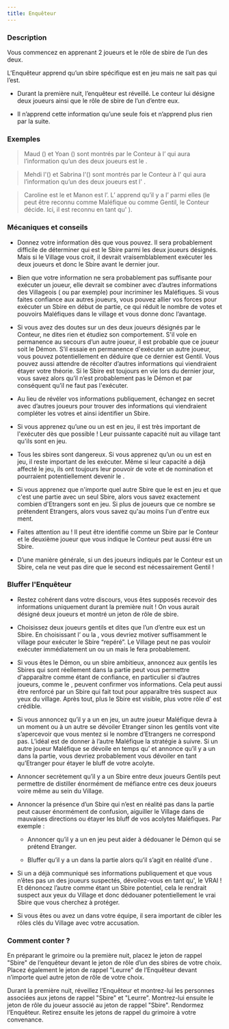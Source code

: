 ```yaml
---
title: Enquêteur
---
```



<Role ENQUETEUR header />

### Description

Vous commencez en apprenant 2 joueurs et le rôle de sbire de l’un des deux.

L’Enquêteur apprend qu’un sbire spécifique est en jeu mais ne sait pas qui l’est.

-	Durant la première nuit, l’enquêteur est réveillé. Le conteur lui désigne deux joueurs ainsi que le rôle de sbire de l’un d’entre eux.

-	Il n’apprend cette information qu’une seule fois et n’apprend plus rien par la suite.

### Exemples

> Maud (<Role BARON />) et Yoan (<Role MAIRE />) sont montrés par le Conteur à l’<Role ENQUETEUR /> qui aura l’information qu’un des deux joueurs est le <Role BARON />.

> Mehdi l'(<Role ESPION />) et Sabrina l'(<Role EMPOISONNEUR />) sont montrés par le Conteur à  l'<Role ENQUETEUR /> qui aura l’information qu’un des deux joueurs est l' <Role ESPION />.

> Caroline est le <Role RECLUS /> et Manon est l’<Role IMP />. L’<Role ENQUETEUR /> apprend qu’il y a l’<Role EMPOISONNEUR /> parmi elles (le <Role RECLUS /> peut être reconnu comme Maléfique ou comme Gentil, le Conteur décide. Ici, il est reconnu en tant qu' <Role EMPOISONNEUR />).
 
### Mécaniques et conseils

- Donnez votre information dès que vous pouvez. Il sera probablement difficile de déterminer qui est le Sbire parmi les deux joueurs désignés. Mais si le Village vous croit, il devrait vraisemblablement exécuter les deux joueurs et donc le Sbire avant le dernier jour.

- Bien que votre information ne sera probablement pas suffisante pour exécuter un joueur, elle devrait se combiner avec d’autres informations des Villageois (<Role EMPATHIQUE /> ou <Role CUISTOT /> par exemple) pour incriminer les Maléfiques. Si vous faites confiance aux autres joueurs, vous pouvez allier vos forces pour exécuter un Sbire en début de partie, ce qui réduit le nombre de votes et pouvoirs Maléfiques dans le village et vous donne donc l’avantage.

- Si vous avez des doutes sur un des deux joueurs désignés par le Conteur, ne dites rien et étudiez son comportement. S'il vole en permanence au secours d’un autre joueur, il est probable que ce joueur soit le Démon. S’il essaie en permanence d'exécuter un autre joueur, vous pouvez potentiellement en déduire que ce dernier est Gentil. Vous pouvez aussi attendre de récolter d’autres informations qui viendraient étayer votre théorie. Si le Sbire est toujours en vie lors du dernier jour, vous savez alors qu’il n’est probablement pas le Démon et par conséquent qu’il ne faut pas l'exécuter.

- Au lieu de révéler vos informations publiquement, échangez en secret avec d’autres joueurs pour trouver des informations qui viendraient compléter les votres et ainsi identifier un Sbire.

- Si vous apprenez qu’une <Role CROQUEUSE_D_HOMMES /> ou un <Role EMPOISONNEUR /> est en jeu, il est très important de l'exécuter dès que possible ! Leur puissante capacité nuit au village tant qu'ils sont en jeu.

- Tous les sbires sont dangereux. Si vous apprenez qu’un <Role BARON /> ou un <Role ESPION /> est en jeu, il reste important de les exécuter. Même si leur capacité a déjà affecté le jeu, ils ont toujours leur pouvoir de vote et de nomination et pourraient potentiellement devenir le <Role IMP />.

- Si vous apprenez que n'importe quel autre Sbire que le <Role BARON /> est en jeu et que c'est une partie avec un seul Sbire, alors vous savez exactement combien d'Etrangers sont en jeu. Si plus de joueurs que ce nombre se prétendent Etrangers, alors vous savez qu'au moins l'un d'entre eux ment.

- Faites attention au <Role RECLUS /> ! Il peut être identifié comme un Sbire par le Conteur et le deuxième joueur que vous indique le Conteur peut aussi être un Sbire.

- D’une manière générale, si un des joueurs indiqués par le Conteur est un Sbire, cela ne veut pas dire que le second est nécessairement Gentil !

### Bluffer l'Enquêteur

- Restez cohérent dans votre discours, vous êtes supposés recevoir des informations uniquement durant la première nuit ! On vous aurait désigné deux joueurs et montré un jeton de rôle de sbire.

- Choisissez deux joueurs gentils et dites que l’un d’entre eux est un Sbire. En choisissant l’<Role EMPOISONNEUR /> ou la <Role CROQUEUSE_D_HOMMES />, vous devriez motiver suffisamment le village pour exécuter le Sbire “repéré”. Le Village peut ne pas vouloir exécuter immédiatement un <Role BARON /> ou un <Role ESPION /> mais le fera probablement.

- Si vous êtes le Démon, ou un sbire ambitieux, annoncez aux gentils les Sbires qui sont réellement dans la partie peut vous permettre d'apparaître comme étant de confiance, en particulier si d’autres joueurs, comme le <Role CROQUE_MORT />,  peuvent confirmer vos informations. Cela peut aussi être renforcé par un Sbire qui fait tout pour apparaître très suspect aux yeux du village. Après tout, plus le Sbire est visible, plus votre rôle d'<Role ENQUETEUR /> est crédible.

- Si vous annoncez qu’il y a un <Role BARON /> en jeu, un autre joueur Maléfique devra à un moment ou à un autre se dévoiler Etranger sinon les gentils vont vite s’apercevoir que vous mentez si le nombre d’Etrangers ne correspond pas. L’idéal est de donner à l’autre Maléfique la stratégie à suivre. Si un autre joueur Maléfique se dévoile en temps qu’<Role ENQUETEUR /> et annonce qu’il y a un <Role BARON /> dans la partie, vous devriez probablement vous dévoiler en tant qu’Etranger pour étayer le bluff de votre acolyte.

- Annoncer secrètement qu’il y a un Sbire entre deux joueurs Gentils peut permettre de distiller énormément de méfiance entre ces deux joueurs voire même au sein du Village.

- Annoncer la présence d’un Sbire qui n’est en réalité pas dans la partie peut causer énormément de confusion, aiguiller le Village dans de mauvaises directions ou étayer les bluff de vos acolytes Maléfiques. Par exemple :

    - Annoncer qu’il y a un <Role BARON /> en jeu peut aider à dédouaner le Démon qui se prétend Etranger.

    - Bluffer qu’il y a un <Role EMPOISONNEUR /> dans la partie alors qu’il s’agit en réalité d’une <Role CROQUEUSE_D_HOMMES /> .

- Si un <Role ENQUETEUR /> a déjà communiqué ses informations publiquement et que vous n’êtes pas un des joueurs suspectés, dévoilez-vous en tant qu'<Role ENQUETEUR />, le VRAI ! Et dénoncez l’autre <Role ENQUETEUR /> comme étant un Sbire potentiel, cela le rendrait suspect aux yeux du Village et donc dédouaner potentiellement le vrai Sbire que vous cherchez à protéger.

- Si vous êtes <Role ESPION /> ou avez un <Role ESPION /> dans votre équipe, il sera important de cibler les rôles clés du Village avec votre accusation.

### Comment conter ?

En préparant le grimoire ou la première nuit, placez le jeton de rappel "Sbire" de l’enquêteur devant le jeton de rôle d’un des sbires de votre choix. Placez également le jeton de rappel "Leurre" de l’Enquêteur devant n’importe quel autre jeton de rôle de votre choix.

Durant la première nuit, réveillez l’Enquêteur et montrez-lui les personnes associées aux jetons de rappel "Sbire" et "Leurre". Montrez-lui ensuite le jeton de rôle du joueur associé au jeton de rappel "Sbire". Rendormez l’Enquêteur. Retirez ensuite les jetons de rappel du grimoire à votre convenance.
